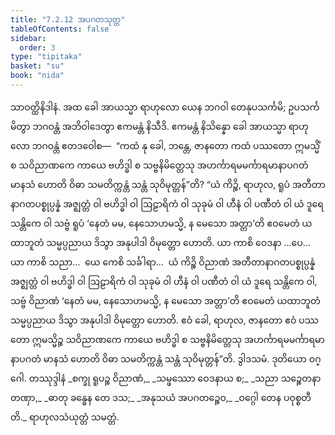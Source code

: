 ```yaml
---
title: "7.2.12 အပဂတသုတ္တ"
tableOfContents: false
sidebar:
  order: 3
type: "tipitaka"
basket: "su"
book: "nida"
---
```



<DynamicBreadcrumb />

<Division number="201" book="nida">

<Paragraph number="1151" book="nida">
သာဝတ္ထိနိဒါနံ. အထ ခေါ အာယသ္မာ ရာဟုလော ယေန ဘဂဝါ တေနုပသင်္ကမိ; ဥပသင်္ကမိတွာ ဘဂဝန္တံ အဘိဝါဒေတွာ ဧကမန္တံ နိသီဒိ. ဧကမန္တံ နိသိန္နော ခေါ အာယသ္မာ ရာဟုလော ဘဂဝန္တံ ဧတဒဝေါစ—  “ကထံ နု ခေါ, ဘန္တေ, ဇာနတော ကထံ ပဿတော ဣမသ္မိံ စ သဝိညာဏကေ ကာယေ ဗဟိဒ္ဓါ စ သဗ္ဗနိမိတ္တေသု အဟင်္ကာရမမင်္ကာရမာနာပဂတံ မာနသံ ဟောတိ ဝိဓာ သမတိက္ကန္တံ သန္တံ သုဝိမုတ္တန်”တိ? “ယံ ကိဉ္စိ, ရာဟုလ, ရူပံ အတီတာနာဂတပစ္စုပ္ပန္နံ အဇ္ဈတ္တံ ဝါ ဗဟိဒ္ဓါ ဝါ ဩဠာရိကံ ဝါ သုခုမံ ဝါ ဟီနံ ဝါ ပဏီတံ ဝါ ယံ ဒူရေ သန္တိကေ ဝါ သဗ္ဗံ ရူပံ ‘နေတံ မမ, နေသောဟမသ္မိ, န မေသော အတ္တာ’တိ ဧဝမေတံ ယထာဘူတံ သမ္မပ္ပညာယ ဒိသွာ အနုပါဒါ ဝိမုတ္တော ဟောတိ.
</Paragraph>

<Paragraph number="1152" book="nida">
ယာ ကာစိ ဝေဒနာ …ပေ…  ယာ ကာစိ သညာ…  ယေ ကေစိ သင်္ခါရာ…  ယံ ကိဉ္စိ ဝိညာဏံ အတီတာနာဂတပစ္စုပ္ပန္နံ အဇ္ဈတ္တံ ဝါ ဗဟိဒ္ဓါ ဝါ ဩဠာရိကံ ဝါ သုခုမံ ဝါ ဟီနံ ဝါ ပဏီတံ ဝါ ယံ ဒူရေ သန္တိကေ ဝါ, သဗ္ဗံ ဝိညာဏံ ‘နေတံ မမ, နေသောဟမသ္မိ, န မေသော အတ္တာ’တိ ဧဝမေတံ ယထာဘူတံ သမ္မပ္ပညာယ ဒိသွာ အနုပါဒါ ဝိမုတ္တော ဟောတိ. ဧဝံ ခေါ, ရာဟုလ, ဇာနတော ဧဝံ ပဿတော ဣမသ္မိဉ္စ သဝိညာဏကေ ကာယေ ဗဟိဒ္ဓါ စ သဗ္ဗနိမိတ္တေသု အဟင်္ကာရမမင်္ကာရမာနာပဂတံ မာနသံ ဟောတိ ဝိဓာ သမတိက္ကန္တံ သန္တံ သုဝိမုတ္တန်”တိ.

</Paragraph>
</Division>

<Paragraph number="1153" type="center" book="nida">
ဒွါဒသမံ.



</Paragraph>

<Paragraph number="1154" type="center" book="nida">
ဒုတိယော ဝဂ္ဂေါ.



</Paragraph>

<Paragraph number="1155" type="center" book="nida">
တဿုဒ္ဒါနံ


</Paragraph>

<Paragraph number="1156" type="verses" book="nida">
_စက္ခု ရူပဉ္စ ဝိညာဏံ,_  
_သမ္ဖဿော ဝေဒနာယ စ;_  
_သညာ သဉ္စေတနာ တဏှာ,_  
_ဓာတု ခန္ဓေန တေ ဒသ;_  
_အနုသယံ အပဂတဉ္စေဝ,_  
_ဝဂ္ဂေါ တေန ပဝုစ္စတီတိ._  


</Paragraph>

<Paragraph number="1157" type="center" book="nida">
ရာဟုလသံယုတ္တံ သမတ္တံ.
</Paragraph>